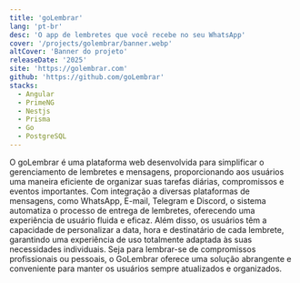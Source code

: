 ```yaml
---
title: 'goLembrar'
lang: 'pt-br'
desc: 'O app de lembretes que você recebe no seu WhatsApp'
cover: '/projects/golembrar/banner.webp'
altCover: 'Banner do projeto'
releaseDate: '2025'
site: 'https://golembrar.com'
github: 'https://github.com/goLembrar'
stacks:
  - Angular
  - PrimeNG
  - Nestjs
  - Prisma
  - Go
  - PostgreSQL
---
```



O goLembrar é uma plataforma web desenvolvida para simplificar o gerenciamento de lembretes e mensagens, proporcionando aos usuários uma maneira eficiente de organizar suas tarefas diárias, compromissos e eventos importantes. Com integração a diversas plataformas de mensagens, como WhatsApp, E-mail, Telegram e Discord, o sistema automatiza o processo de entrega de lembretes, oferecendo uma experiência de usuário fluida e eficaz. Além disso, os usuários têm a capacidade de personalizar a data, hora e destinatário de cada lembrete, garantindo uma experiência de uso totalmente adaptada às suas necessidades individuais. Seja para lembrar-se de compromissos profissionais ou pessoais, o GoLembrar oferece uma solução abrangente e conveniente para manter os usuários sempre atualizados e organizados.
